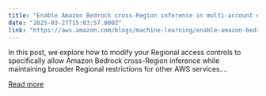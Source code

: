 ```yaml
---
title: "Enable Amazon Bedrock cross-Region inference in multi-account environments"
date: "2025-03-27T15:03:57.000Z"
link: "https://aws.amazon.com/blogs/machine-learning/enable-amazon-bedrock-cross-region-inference-in-multi-account-environments/"
---
```


In this post, we explore how to modify your Regional access controls to specifically allow Amazon Bedrock cross-Region inference while maintaining broader Regional restrictions for other AWS services....

[Read more](https://aws.amazon.com/blogs/machine-learning/enable-amazon-bedrock-cross-region-inference-in-multi-account-environments/)
